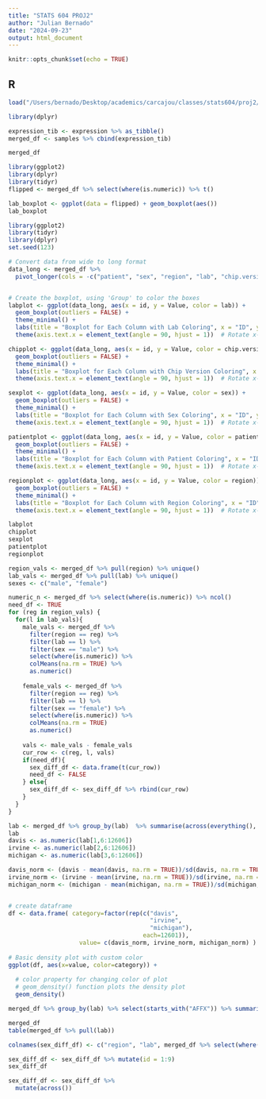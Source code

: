 ```yaml
---
title: "STATS 604 PROJ2"
author: "Julian Bernado"
date: "2024-09-23"
output: html_document
---
```


```r
knitr::opts_chunk$set(echo = TRUE)
```

## R

```r
load("/Users/bernado/Desktop/academics/carcajou/classes/stats604/proj2/diffexp/data/brain.rda")

```

```r
library(dplyr)
```

```r
expression_tib <- expression %>% as_tibble()
merged_df <- samples %>% cbind(expression_tib)

merged_df
```

```r
library(ggplot2)
library(dplyr)
library(tidyr)
flipped <- merged_df %>% select(where(is.numeric)) %>% t()

lab_boxplot <- ggplot(data = flipped) + geom_boxplot(aes())
lab_boxplot
```

```r
library(ggplot2)
library(tidyr)
library(dplyr)
set.seed(123)

# Convert data from wide to long format
data_long <- merged_df %>%
  pivot_longer(cols = -c("patient", "sex", "region", "lab", "chip.version", "id"), names_to = "Variable", values_to = "Value")


# Create the boxplot, using 'Group' to color the boxes
labplot <- ggplot(data_long, aes(x = id, y = Value, color = lab)) +
  geom_boxplot(outliers = FALSE) +
  theme_minimal() +
  labs(title = "Boxplot for Each Column with Lab Coloring", x = "ID", y = "Value") +
  theme(axis.text.x = element_text(angle = 90, hjust = 1))  # Rotate x-axis labels

chipplot <- ggplot(data_long, aes(x = id, y = Value, color = chip.version)) +
  geom_boxplot(outliers = FALSE) +
  theme_minimal() +
  labs(title = "Boxplot for Each Column with Chip Version Coloring", x = "ID", y = "Value") +
  theme(axis.text.x = element_text(angle = 90, hjust = 1))  # Rotate x-axis labels

sexplot <- ggplot(data_long, aes(x = id, y = Value, color = sex)) +
  geom_boxplot(outliers = FALSE) +
  theme_minimal() +
  labs(title = "Boxplot for Each Column with Sex Coloring", x = "ID", y = "Value") +
  theme(axis.text.x = element_text(angle = 90, hjust = 1))  # Rotate x-axis labels

patientplot <- ggplot(data_long, aes(x = id, y = Value, color = patient)) +
  geom_boxplot(outliers = FALSE) +
  theme_minimal() +
  labs(title = "Boxplot for Each Column with Patient Coloring", x = "ID", y = "Value") +
  theme(axis.text.x = element_text(angle = 90, hjust = 1))  # Rotate x-axis labels

regionplot <- ggplot(data_long, aes(x = id, y = Value, color = region)) +
  geom_boxplot(outliers = FALSE) +
  theme_minimal() +
  labs(title = "Boxplot for Each Column with Region Coloring", x = "ID", y = "Value") +
  theme(axis.text.x = element_text(angle = 90, hjust = 1))  # Rotate x-axis labels

labplot
chipplot
sexplot
patientplot
regionplot
```

```r
region_vals <- merged_df %>% pull(region) %>% unique()
lab_vals <- merged_df %>% pull(lab) %>% unique()
sexes <- c("male", "female")

numeric_n <- merged_df %>% select(where(is.numeric)) %>% ncol()
need_df <- TRUE
for (reg in region_vals) {
  for(l in lab_vals){
    male_vals <- merged_df %>%
      filter(region == reg) %>%
      filter(lab == l) %>%
      filter(sex == "male") %>%
      select(where(is.numeric)) %>%
      colMeans(na.rm = TRUE) %>%
      as.numeric()
    
    female_vals <- merged_df %>%
      filter(region == reg) %>%
      filter(lab == l) %>%
      filter(sex == "female") %>%
      select(where(is.numeric)) %>%
      colMeans(na.rm = TRUE)
      as.numeric()
    
    vals <- male_vals - female_vals
    cur_row <- c(reg, l, vals)
    if(need_df){
      sex_diff_df <- data.frame(t(cur_row))
      need_df <- FALSE
    } else{
      sex_diff_df <- sex_diff_df %>% rbind(cur_row)
    }
  }
}
```

```r
lab <- merged_df %>% group_by(lab)  %>% summarise(across(everything(), mean)) %>% as.data.frame()
lab
davis <- as.numeric(lab[1,6:12606])
irvine <- as.numeric(lab[2,6:12606])
michigan <- as.numeric(lab[3,6:12606])

davis_norm <- (davis - mean(davis, na.rm = TRUE))/sd(davis, na.rm = TRUE)
irvine_norm <- (irvine - mean(irvine, na.rm = TRUE))/sd(irvine, na.rm = TRUE)
michigan_norm <- (michigan - mean(michigan, na.rm = TRUE))/sd(michigan, na.rm = TRUE)


# create dataframe
df <- data.frame( category=factor(rep(c("davis", 
                                        "irvine",
                                        "michigan"), 
                                      each=12601)),
                    value= c(davis_norm, irvine_norm, michigan_norm) )
 
# Basic density plot with custom color
ggplot(df, aes(x=value, color=category)) + 
 
  # color property for changing color of plot
  # geom_density() function plots the density plot
  geom_density()
```

```r
merged_df %>% group_by(lab) %>% select(starts_with("AFFX")) %>% summarise(across(everything(), mean))

merged_df
table(merged_df %>% pull(lab))

```
  
```r
colnames(sex_diff_df) <- c("region", "lab", merged_df %>% select(where(is.numeric)) %>% colnames())

sex_diff_df <- sex_diff_df %>% mutate(id = 1:9)
sex_diff_df
```

```r
sex_diff_df <- sex_diff_df %>%
  mutate(across())
```
